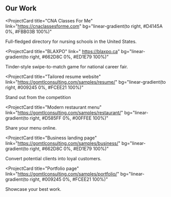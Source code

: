 ## Our Work

<ProjectCard
  title="CNA Classes For Me"
  link="https://cnaclassesforme.com"
  bg="linear-gradient(to right, #D4145A 0%, #FBB03B 100%)"
>
  Full-fledged directory for nursing schools in the United States.
</ProjectCard>

<ProjectCard
  title="BLAXPO"
  link=" https://blaxpo.ca"
  bg="linear-gradient(to right, #662D8C 0%, #ED1E79 100%)"
>
  Tinder-style swipe-to-match game for national career fair.
</ProjectCard>

<ProjectCard
  title="Tailored resume website"
  link="https://gomtlconsulting.com/samples/resume/"
  bg="linear-gradient(to right, #009245 0%, #FCEE21 100%)"
>
  Stand out from the competition
</ProjectCard>

<ProjectCard
  title="Modern restaurant menu"
  link="https://gomtlconsulting.com/samples/restaurant/"
  bg="linear-gradient(to right, #D585FF 0%, #00FFEE 100%)"
>
  Share your menu online.
</ProjectCard>

<ProjectCard
  title="Business landing page"
  link="https://gomtlconsulting.com/samples/business/"
  bg="linear-gradient(to right, #662D8C 0%, #ED1E79 100%)"
>
  Convert potential clients into loyal customers.
</ProjectCard>

<ProjectCard
  title="Portfolio page"
  link="https://gomtlconsulting.com/samples/portfolio/"
  bg="linear-gradient(to right, #009245 0%, #FCEE21 100%)"
>
  Showcase your best work.
</ProjectCard>
